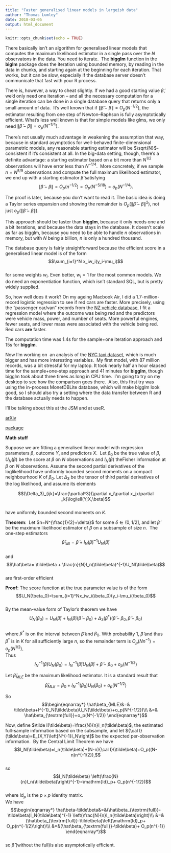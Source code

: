 ```yaml
---
title: "Faster generalised linear models in largeish data"
author: "Thomas Lumley"
date: 2018-03-05
output: html_document
---
```


```r
knitr::opts_chunk$set(echo = TRUE)
```
There basically isn’t an algorithm for generalised linear models that computes the maximum likelihood estimator in a single pass over the $N$ observatons in the data. You need to iterate.  The **bigglm** function in the **biglm** package does the iteration using bounded memory, by reading in the data in chunks, and starting again at the beginning for each iteration. That works, but it can be slow, especially if the database server doesn’t communicate that fast with your R process.

There is, however, a way to cheat slightly. If we had a good starting value $\tilde\beta$, we’d only need one iteration -- and all the necessary computation for a single iteration can be done in a single database query that returns only a small amount of data.  It’s well known that if $\|\tilde\beta-\beta\|=O_p(N^{-1/2})$, the estimator resulting from one step of Newton--Raphson is fully asymptotically efficient. What’s less well known is that for simple models like glms, we only need $\|\tilde\beta-\beta\|=o_p(N^{-1/4})$.

There’s not usually much advantage in weakening the assumption that way, because in standard asymptotics for well-behaved finite-dimensional parametric models, any reasonable starting estimator will be $\sqrt{N}$-consistent if it's consistent at all. In the big-data setting, though, there’s a definite advantage: a starting estimator based on a bit more than $N^{1/2}$ observations will have error less than $N^{-1/4}$.  More concretely, if we sample $n=N^{5/9}$ observations and compute the full maximum likelihood estimator, we end up with a starting estimator $\tilde\beta$ satisfying $$\|\tilde\beta-\beta\|=O_p(n^{-1/2})=O_p(N^{-5/18})=o_p(N^{-1/4}).$$

The proof is later, because you don’t want to read it. The basic idea is doing a Taylor series expansion and showing the remainder is $O_p(\|\tilde\beta-\beta\|^2)$, not just $o_p(\|\tilde\beta-\beta\|).$

This approach should be faster than **bigglm**, because it only needs one and a bit iterations, and because the data stays in the database. It doesn’t scale as far as bigglm, because you need to be able to handle $n$ observations in memory, but with $N$ being a billion, $n$ is only a hundred thousand. 

The database query is fairly straightforward because the efficient score in a generalised linear model is of the form   
$$\sum_{i=1}^N x_iw_i(y_i-\mu_i)$$  
for some weights $w_i$. Even better, $w_i=1$ for the most common models. We do need an exponentiation function, which isn’t standard SQL, but is pretty widely supplied. 

So, how well does it work? On my ageing Macbook Air, I did a 1.7-million-record logistic regression to see if red cars are faster. More precisely, using the “passenger car/van” records from the [NZ vehicle database](https://nzta.govt.nz/resources/new-zealand-motor-vehicle-register-statistics/new-zealand-vehicle-fleet-open-data-sets/), I fit a regression model where the outcome was being red and the predictors were vehicle mass, power, and number of seats. More powerful engines, fewer seats, and lower mass were associated with the vehicle being red. Red cars **are** faster.

The computation time was 1.4s for the sample+one iteration approach and 15s for **bigglm**.

Now I’m working on  an analysis of the [NYC taxi dataset](https://github.com/toddwschneider/nyc-taxi-data), which is much bigger and has more interesting variables.  My first model, with 87 million records, was a bit stressful for my laptop. It took nearly half an hour elapsed time for the sample+one-step approach and 41 minutes for **bigglm**, though bigglm took about three times as long in CPU time.  I’m going to try on my desktop to see how the comparison goes there.  Also, this first try was using the in-process MonetDBLite database, which will make bigglm look good, so I should also try a setting where the data transfer between R and the database actually needs to happen. 

I’ll be talking about this at the JSM and at useR.

[arXiv](https://arxiv.org/abs/1803.05165)

[package](https://github.com/tslumley/dbglm)

**Math stuff**

Suppose we are fitting a generalised linear model with regression parameters $\beta$, outcome $Y$, and predictors $X$.  Let $\beta_0$ be the true value of $\beta$, $U_N(\beta)$ be the score at $\beta$ on $N$ observations and $I_N(\beta)$ theFisher information at $\beta$ on $N$ observations. Assume the second partial derivatives of the loglikelihood have uniformly bounded second moments on a compact neighbourhood $K$ of $\beta_0$. Let $\Delta_3$ be the tensor of third partial derivatives of the log likelihood, and assume its elements

$$(\Delta_3)_{ijk}=\frac{\partial^3}{\partial x_i\partial x_jx\partial _k}\log\ell(Y;X,\beta)$$  
have uniformly bounded second moments on $K$.

**Theorem**:  Let $n=N^{\frac{1}{2}+\delta}$ for some $\delta\in (0,1/2]$, and let $\tilde\beta$ be the maximum likelihood estimator of $\beta$ on a subsample of size $n$.  The one-step estimators  
$$\hat\beta_{\textrm{full}}= \tilde\beta + I_N(\tilde\beta)^{-1}U_N(\tilde\beta)$$  
and  
$$\hat\beta= \tilde\beta + \frac{n}{N}I_n(\tilde\beta)^{-1}U_N(\tilde\beta)$$  
are first-order efficient  
  

**Proof**: The score function at the true parameter value is of the form  
$$U_N(\beta_0)=\sum_{i=1}^Nx_iw_i(\beta_0)(y_i-\mu_i(\beta_0)$$  
By the mean-value form of Taylor's theorem we have  
$$U_N(\beta_0)=U_N(\tilde\beta)+I_N(\tilde\beta)(\tilde\beta-\beta_0)+\Delta_3(\beta^*)(\tilde\beta-\beta_0,\tilde\beta-\beta_0)$$  
where $\beta^*$ is on the interval between $\tilde\beta$ and $\beta_0$. With probability 1, $\tilde\beta$ and thus $\beta^*$ is in $K$ for all sufficiently large $n$, so the remainder term is $O_p(Nn^{-1})=o_p(N^{1/2})$.  
Thus  
$$I_N^{-1}(\tilde\beta) U_N(\beta_0) = I^{-1}_N(\tilde\beta)U_N(\tilde\beta)+\tilde\beta-\beta_0+o_p(N^{-1/2})$$

Let $\hat\beta_{MLE}$ be the maximum likelihood estimator. It is a standard result that  
$$\hat\beta_{MLE}=\beta_0+I_N^{-1}(\beta_0) U_N(\beta_0)+o_p(N^{-1/2})$$

So  
$$\begin{eqnarray*}  
\hat\beta_{MLE}&=& \tilde\beta+I^{-1}_N(\tilde\beta)U_N(\tilde\beta)+o_p(N^{-1/2})\\\  
&=& \hat\beta_{\textrm{full}}+o_p(N^{-1/2})  
\end{eqnarray*}$$

Now, define $\tilde I(\tilde\beta)=\frac{N}{n}I_n(\tilde\beta)$, the estimated full-sample information based on the subsample, and let ${\cal I}(\tilde\beta)=E_{X,Y}\left[N^{-1}I_N\right]$ be the expected per-observation information.  By the Central Limit Theorem we have    
$$I_N(\tilde\beta)=I_n(\tilde\beta)+(N-n){\cal I}(\tilde\beta)+O_p((N-n)n^{-1/2}),$$  
so  
$$I_N(\tilde\beta) \left(\frac{N}{n}I_n(\tilde\beta)\right)^{-1}=\mathrm{Id}_p+ O_p(n^{-1/2})$$  
where $\mathrm{Id}_p$ is the $p\times p$ identity matrix.  
We have  
$$\begin{eqnarray*}  
\hat\beta-\tilde\beta&=&(\hat\beta_{\textrm{full}}-\tilde\beta)I_N(\tilde\beta)^{-1} \left(\frac{N}{n}I_n(\tilde\beta)\right)\\\  
&=&(\hat\beta_{\textrm{full}}-\tilde\beta)\left(\mathrm{Id}_p+ O_p(n^{-1/2}\right)\\\  
&=&(\hat\beta_{\textrm{full}}-\tilde\beta)+ O_p(n^{-1})  
\end{eqnarray*}$$  
so $\hat\beta$ (without the $\textrm{full}$)is also asymptotically efficient. 